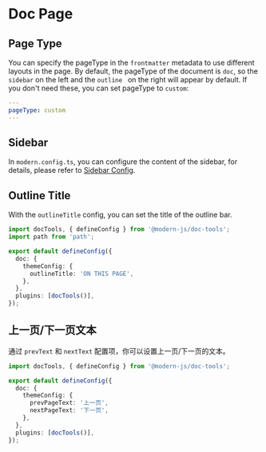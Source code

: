 # Doc Page

## Page Type

You can specify the pageType in the `frontmatter` metadata to use different layouts in the page. By default, the pageType of the document is `doc`, so the `sidebar` on the left and the `outline ` on the right will appear by default. If you don't need these, you can set pageType to `custom`:

```yaml
---
pageType: custom
---
```

## Sidebar

In `modern.config.ts`, you can configure the content of the sidebar, for details, please refer to [Sidebar Config](/api/config-theme#sidebar).

## Outline Title

With the `outlineTitle` config, you can set the title of the outline bar.

```ts title="modern.config.ts"
import docTools, { defineConfig } from '@modern-js/doc-tools';
import path from 'path';

export default defineConfig({
  doc: {
    themeConfig: {
      outlineTitle: 'ON THIS PAGE',
    },
  },
  plugins: [docTools()],
});
```

## 上一页/下一页文本

通过 `prevText` 和 `nextText` 配置项，你可以设置上一页/下一页的文本。

```ts title="modern.config.ts"
import docTools, { defineConfig } from '@modern-js/doc-tools';

export default defineConfig({
  doc: {
    themeConfig: {
      prevPageText: '上一页',
      nextPageText: '下一页',
    },
  },
  plugins: [docTools()],
});
```
